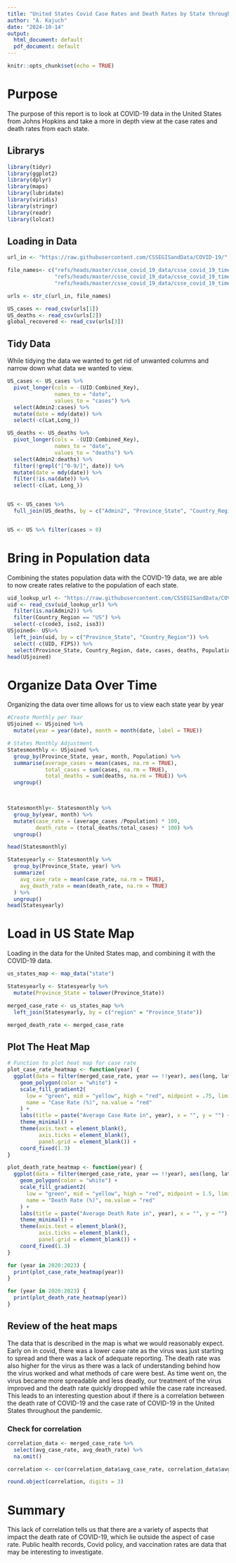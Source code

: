```yaml
---
title: "United States Covid Case Rates and Death Rates by State throughout the Pandemic"
author: "A. Kajuch"
date: "2024-10-14"
output:
  html_document: default
  pdf_document: default
---
```


```r
knitr::opts_chunk$set(echo = TRUE)
```
# Purpose
The purpose of this report is to look at COVID-19 data in the United States from Johns Hopkins and take a more in depth view at the case rates and death rates from each state.

## Librarys

```r
library(tidyr)
library(ggplot2)
library(dplyr)
library(maps)
library(lubridate)
library(viridis)
library(stringr)
library(readr)
library(lolcat)
```

## Loading in Data

```r

url_in <- "https://raw.githubusercontent.com/CSSEGISandData/COVID-19/"

file_names<- c("refs/heads/master/csse_covid_19_data/csse_covid_19_time_series/time_series_covid19_confirmed_US.csv",
               "refs/heads/master/csse_covid_19_data/csse_covid_19_time_series/time_series_covid19_deaths_US.csv",
               "refs/heads/master/csse_covid_19_data/csse_covid_19_time_series/time_series_covid19_recovered_global.csv")

urls <- str_c(url_in, file_names)

US_cases <- read_csv(urls[1])
US_deaths <- read_csv(urls[2])
global_recovered <- read_csv(urls[3])
```

## Tidy Data
While tidying the data we wanted to get rid of unwanted columns and narrow down what data we wanted to view. 
```r
US_cases <- US_cases %>%
  pivot_longer(cols = -(UID:Combined_Key),
               names_to = "date",
               values_to = "cases") %>%
  select(Admin2:cases) %>%
  mutate(date = mdy(date)) %>%
  select(-c(Lat,Long_))

US_deaths <- US_deaths %>%
  pivot_longer(cols = -(UID:Combined_Key), 
               names_to = "date", 
               values_to = "deaths") %>% 
  select(Admin2:deaths) %>%
  filter(!grepl("[^0-9/]", date)) %>%  
  mutate(date = mdy(date)) %>%  
  filter(!is.na(date)) %>%  
  select(-c(Lat, Long_)) 


US <- US_cases %>%
  full_join(US_deaths, by = c("Admin2", "Province_State", "Country_Region", "Combined_Key", "date"))


US <- US %>% filter(cases > 0)
```


# Bring in Population data
Combining the states population data with the COVID-19 data, we are able to now create rates relative to the population of each state. 
```r
uid_lookup_url <- "https://raw.githubusercontent.com/CSSEGISandData/COVID-19/refs/heads/master/csse_covid_19_data/UID_ISO_FIPS_LookUp_Table.csv"
uid <- read_csv(uid_lookup_url) %>%
  filter(is.na(Admin2)) %>%
  filter(Country_Region == "US") %>%
  select(-c(code3, iso2, iso3))
USjoined<- US%>%
  left_join(uid, by = c("Province_State", "Country_Region")) %>%
  select(-c(UID, FIPS)) %>%
  select(Province_State, Country_Region, date, cases, deaths, Population)
head(USjoined)
```

# Organize Data Over Time
Organizing the data over time allows for us to view each state year by year
```r
#Create Monthly per Year
USjoined <- USjoined %>%
  mutate(year = year(date), month = month(date, label = TRUE))

# States Monthly Adjustment
Statesmonthly <- USjoined %>%
  group_by(Province_State, year, month, Population) %>%
  summarise(average_cases = mean(cases, na.rm = TRUE),
            total_cases = sum(cases, na.rm = TRUE),
            total_deaths = sum(deaths, na.rm = TRUE)) %>%
  ungroup()
  


Statesmonthly<- Statesmonthly %>%
  group_by(year, month) %>%
  mutate(case_rate = (average_cases /Population) * 100,
         death_rate = (total_deaths/total_cases) * 100) %>%
  ungroup()

head(Statesmonthly)

Statesyearly <- Statesmonthly %>%
  group_by(Province_State, year) %>%
  summarize(
    avg_case_rate = mean(case_rate, na.rm = TRUE),
    avg_death_rate = mean(death_rate, na.rm = TRUE)
  ) %>%
  ungroup()
head(Statesyearly)
```
# Load in US State Map
Loading in the data for the United States map,
and combining it with the COVID-19 data.
```r
us_states_map <- map_data("state")

Statesyearly <- Statesyearly %>%
  mutate(Province_State = tolower(Province_State))

merged_case_rate <- us_states_map %>%
  left_join(Statesyearly, by = c("region" = "Province_State"))

merged_death_rate <- merged_case_rate
```


## Plot The Heat Map
```r
# Function to plot heat map for case rate
plot_case_rate_heatmap <- function(year) {
  ggplot(data = filter(merged_case_rate, year == !!year), aes(long, lat, group = group, fill = avg_case_rate)) +
    geom_polygon(color = "white") +
    scale_fill_gradient2(
      low = "green", mid = "yellow", high = "red", midpoint = .75, limits = c(0, 1.5),
      name = "Case Rate (%)", na.value = "red"
    ) +
    labs(title = paste("Average Case Rate in", year), x = "", y = "") +
    theme_minimal() +
    theme(axis.text = element_blank(),
          axis.ticks = element_blank(),
          panel.grid = element_blank()) +
    coord_fixed(1.3)
}

plot_death_rate_heatmap <- function(year) {
  ggplot(data = filter(merged_case_rate, year == !!year), aes(long, lat, group = group, fill = avg_death_rate)) +
    geom_polygon(color = "white") +
    scale_fill_gradient2(
      low = "green", mid = "yellow", high = "red", midpoint = 1.5, limits = c(0, 3),
      name = "Death Rate (%)", na.value = "red"
    ) +
    labs(title = paste("Average Death Rate in", year), x = "", y = "") +
    theme_minimal() +
    theme(axis.text = element_blank(),
          axis.ticks = element_blank(),
          panel.grid = element_blank()) +
    coord_fixed(1.3)
}
```

```r
for (year in 2020:2023) {
  print(plot_case_rate_heatmap(year))
}

for (year in 2020:2023) {
  print(plot_death_rate_heatmap(year))
}
```

## Review of the heat maps
The data that is described in the map is what we would reasonably expect. Early on in covid, there was a lower case rate as the virus was just starting to spread and there was a lack of adequate reporting. The death rate was also higher for the virus as there was a lack of understanding behind how the virus worked and what methods of care were best. As time went on, the virus became more spreadable and less deadly, our treatment of the virus improved and the death rate quickly dropped while the case rate increased. This leads to an interesting question about if there is a correlation between the death rate of COVID-19 and the case rate of COVID-19 in the United States throughout the pandemic. 

### Check for correlation
```r

correlation_data <- merged_case_rate %>%
  select(avg_case_rate, avg_death_rate) %>%
  na.omit()

correlation <- cor(correlation_data$avg_case_rate, correlation_data$avg_death_rate, use = "complete.obs")

round.object(correlation, digits = 3)


```

# Summary
This lack of correlation tells us that there are a variety of aspects that impact the death rate of COVID-19, which lie outside the aspect of case rate. Public health records, Covid policy, and vaccination rates are data that may be interesting to investigate.

